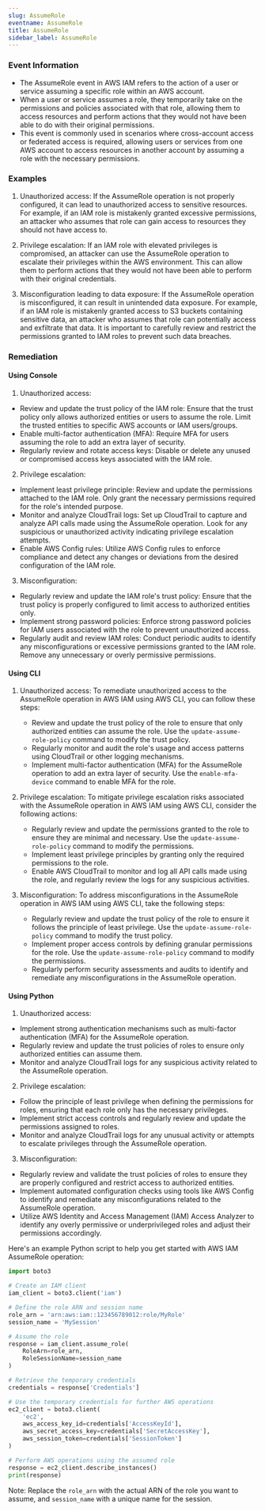 ```yaml
--- 
slug: AssumeRole
eventname: AssumeRole
title: AssumeRole
sidebar_label: AssumeRole
---
```

                       
### Event Information

- The AssumeRole event in AWS IAM refers to the action of a user or service assuming a specific role within an AWS account.
- When a user or service assumes a role, they temporarily take on the permissions and policies associated with that role, allowing them to access resources and perform actions that they would not have been able to do with their original permissions.
- This event is commonly used in scenarios where cross-account access or federated access is required, allowing users or services from one AWS account to access resources in another account by assuming a role with the necessary permissions.


### Examples

1. Unauthorized access: If the AssumeRole operation is not properly configured, it can lead to unauthorized access to sensitive resources. For example, if an IAM role is mistakenly granted excessive permissions, an attacker who assumes that role can gain access to resources they should not have access to.

2. Privilege escalation: If an IAM role with elevated privileges is compromised, an attacker can use the AssumeRole operation to escalate their privileges within the AWS environment. This can allow them to perform actions that they would not have been able to perform with their original credentials.

3. Misconfiguration leading to data exposure: If the AssumeRole operation is misconfigured, it can result in unintended data exposure. For example, if an IAM role is mistakenly granted access to S3 buckets containing sensitive data, an attacker who assumes that role can potentially access and exfiltrate that data. It is important to carefully review and restrict the permissions granted to IAM roles to prevent such data breaches.

### Remediation

#### Using Console

1. Unauthorized access:
- Review and update the trust policy of the IAM role: Ensure that the trust policy only allows authorized entities or users to assume the role. Limit the trusted entities to specific AWS accounts or IAM users/groups.
- Enable multi-factor authentication (MFA): Require MFA for users assuming the role to add an extra layer of security.
- Regularly review and rotate access keys: Disable or delete any unused or compromised access keys associated with the IAM role.

2. Privilege escalation:
- Implement least privilege principle: Review and update the permissions attached to the IAM role. Only grant the necessary permissions required for the role's intended purpose.
- Monitor and analyze CloudTrail logs: Set up CloudTrail to capture and analyze API calls made using the AssumeRole operation. Look for any suspicious or unauthorized activity indicating privilege escalation attempts.
- Enable AWS Config rules: Utilize AWS Config rules to enforce compliance and detect any changes or deviations from the desired configuration of the IAM role.

3. Misconfiguration:
- Regularly review and update the IAM role's trust policy: Ensure that the trust policy is properly configured to limit access to authorized entities only.
- Implement strong password policies: Enforce strong password policies for IAM users associated with the role to prevent unauthorized access.
- Regularly audit and review IAM roles: Conduct periodic audits to identify any misconfigurations or excessive permissions granted to the IAM role. Remove any unnecessary or overly permissive permissions.

#### Using CLI

1. Unauthorized access: To remediate unauthorized access to the AssumeRole operation in AWS IAM using AWS CLI, you can follow these steps:
   - Review and update the trust policy of the role to ensure that only authorized entities can assume the role. Use the `update-assume-role-policy` command to modify the trust policy.
   - Regularly monitor and audit the role's usage and access patterns using CloudTrail or other logging mechanisms.
   - Implement multi-factor authentication (MFA) for the AssumeRole operation to add an extra layer of security. Use the `enable-mfa-device` command to enable MFA for the role.

2. Privilege escalation: To mitigate privilege escalation risks associated with the AssumeRole operation in AWS IAM using AWS CLI, consider the following actions:
   - Regularly review and update the permissions granted to the role to ensure they are minimal and necessary. Use the `update-assume-role-policy` command to modify the permissions.
   - Implement least privilege principles by granting only the required permissions to the role.
   - Enable AWS CloudTrail to monitor and log all API calls made using the role, and regularly review the logs for any suspicious activities.

3. Misconfiguration: To address misconfigurations in the AssumeRole operation in AWS IAM using AWS CLI, take the following steps:
   - Regularly review and update the trust policy of the role to ensure it follows the principle of least privilege. Use the `update-assume-role-policy` command to modify the trust policy.
   - Implement proper access controls by defining granular permissions for the role. Use the `update-assume-role-policy` command to modify the permissions.
   - Regularly perform security assessments and audits to identify and remediate any misconfigurations in the AssumeRole operation.

#### Using Python

1. Unauthorized access:
- Implement strong authentication mechanisms such as multi-factor authentication (MFA) for the AssumeRole operation.
- Regularly review and update the trust policies of roles to ensure only authorized entities can assume them.
- Monitor and analyze CloudTrail logs for any suspicious activity related to the AssumeRole operation.

2. Privilege escalation:
- Follow the principle of least privilege when defining the permissions for roles, ensuring that each role only has the necessary privileges.
- Implement strict access controls and regularly review and update the permissions assigned to roles.
- Monitor and analyze CloudTrail logs for any unusual activity or attempts to escalate privileges through the AssumeRole operation.

3. Misconfiguration:
- Regularly review and validate the trust policies of roles to ensure they are properly configured and restrict access to authorized entities.
- Implement automated configuration checks using tools like AWS Config to identify and remediate any misconfigurations related to the AssumeRole operation.
- Utilize AWS Identity and Access Management (IAM) Access Analyzer to identify any overly permissive or underprivileged roles and adjust their permissions accordingly.

Here's an example Python script to help you get started with AWS IAM AssumeRole operation:

```python
import boto3

# Create an IAM client
iam_client = boto3.client('iam')

# Define the role ARN and session name
role_arn = 'arn:aws:iam::123456789012:role/MyRole'
session_name = 'MySession'

# Assume the role
response = iam_client.assume_role(
    RoleArn=role_arn,
    RoleSessionName=session_name
)

# Retrieve the temporary credentials
credentials = response['Credentials']

# Use the temporary credentials for further AWS operations
ec2_client = boto3.client(
    'ec2',
    aws_access_key_id=credentials['AccessKeyId'],
    aws_secret_access_key=credentials['SecretAccessKey'],
    aws_session_token=credentials['SessionToken']
)

# Perform AWS operations using the assumed role
response = ec2_client.describe_instances()
print(response)
```

Note: Replace the `role_arn` with the actual ARN of the role you want to assume, and `session_name` with a unique name for the session.


 
